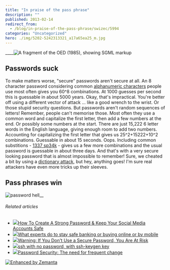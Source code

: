 ```yaml
---
title: "In praise of the pass phrase"
description: ""
published: 2013-02-14
redirect_from:
  - /blog/in-praise-of-the-pass-phrase/swizec/5994
categories: "Uncategorized"
hero: ./img/5202-5242313321_a17a65ea25_m.jpg
---
```


![]()![]()\_\_\_\_![A fragment of the OED (1985), showing SGML markup](http://upload.wikimedia.org/wikipedia/commons/9/9a/OED-LEXX-Bungler.jpg "A fragment of the OED (1985), showing SGML markup")

## Passwords suck

To make matters worse, "secure" passwords aren't secure at all. An 8 character password considering common [alphanumeric characters](http://en.wikipedia.org/wiki/Alphanumeric "Alphanumeric") people use most often gives you 60^8 combinations. At 1000 guesses per second this is guessable in about 5000 years. Okay, that's impractical. You're better off using a different vector of attack ... like a good wrench to the wrist. Or those stupid security questions. But passwords aren't random sequences of letters! Remember, people can't memorise those. Most often they use a common word and capitalize the first letter, then add a few numbers at the end. Or possibly some numbers at the start. There are just 15,222 6 letter words in the English language, giving enough room to add two numbers. Accounting for capitalizing the first letter that gives us 25^2+15222+10^2 combinations. Guessable in about 15 seconds. Oops. Including common substitions - [1337 sp34k](http://en.wikipedia.org/wiki/Leet "Leet") - gives us a few more combinations and the usual password is guessable in about three days. And that's with a very secure looking password that is almost impossible to remember! Sure, we cheated a bit by using a [dictionary attack](http://en.wikipedia.org/wiki/Dictionary_attack "Dictionary attack"), but hey, anything goes! I'm sure real attackers have even more tricks up their sleeves.

## Pass phrases win

![password hell](./img/5202-5242313321_a17a65ea25_m.jpg "password hell")![]()![]()![]()\_\_

###### Related articles

- [![](http://i.zemanta.com/142887137_80_80.jpg)](http://www.simplyzesty.com/social-media/how-to-create-a-strong-password-keep-your-social-media-accounts-safe/)[How To Create A Strong Password & Keep Your Social Media Accounts Safe](http://www.simplyzesty.com/social-media/how-to-create-a-strong-password-keep-your-social-media-accounts-safe/)
- [![](http://i.zemanta.com/139296866_80_80.jpg)](http://www.oregonlive.com/finance/index.ssf/2013/01/what_experts_do_to_stay_safe_w.html)[What experts do to stay safe banking or buying online or by mobile](http://www.oregonlive.com/finance/index.ssf/2013/01/what_experts_do_to_stay_safe_w.html)
- [![](http://i.zemanta.com/134524288_80_80.jpg)](http://www.vikitech.com/14327/warning-secure-password-risk)[Warning: If You Don't Use a Secure Password, You Are At Risk](http://www.vikitech.com/14327/warning-secure-password-risk)
- [![](http://i.zemanta.com/noimg_117_80_80.jpg)](http://www.garron.me/bits/ssh-key-keygen-login-no-password.html)[ssh with no password, with ssh-keygen key](http://www.garron.me/bits/ssh-key-keygen-login-no-password.html)
- [![](http://i.zemanta.com/144875741_80_80.jpg)](http://radicaltype.wordpress.com/2012/11/30/password-security-the-need-for-frequent-change/)[Password Security: The need for frequent change](http://radicaltype.wordpress.com/2012/11/30/password-security-the-need-for-frequent-change/)

[![Enhanced by Zemanta](http://img.zemanta.com/zemified_e.png?x-id=f9aa62f4-b517-46d5-8835-3080d5fc46d9)](http://www.zemanta.com/?px "Enhanced by Zemanta")
